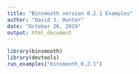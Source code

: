 ```yaml
---
title: "Binsmooth version 0.2.1 Examples"
author: "David J. Hunter"
date: "October 26, 2019"
output: html_document
---
```


```r
library(binsmooth)
library(devtools)
run_examples("binsmooth_0.2.1")
```

